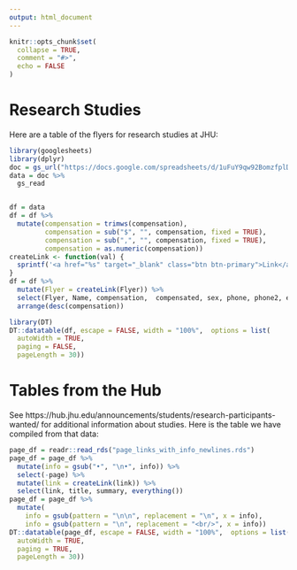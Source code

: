 ```yaml
---
output: html_document
---
```


<!-- README.md is generated from README.Rmd. Please edit that file -->

```r
knitr::opts_chunk$set(
  collapse = TRUE,
  comment = "#>",
  echo = FALSE
)
```

# Research Studies

Here are a table of the flyers for research studies at JHU:

```r
library(googlesheets)
library(dplyr)
doc = gs_url("https://docs.google.com/spreadsheets/d/1uFuY9qw92BomzfplDDsh9stnEh1Zc-3AyRvuXZJd0VU/edit#gid=0") 
data = doc %>% 
  gs_read


df = data
df = df %>% 
  mutate(compensation = trimws(compensation),
         compensation = sub("$", "", compensation, fixed = TRUE),
         compensation = sub(",", "", compensation, fixed = TRUE),
         compensation = as.numeric(compensation))
createLink <- function(val) {
  sprintf('<a href="%s" target="_blank" class="btn btn-primary">Link</a>',val)
}
df = df %>% 
  mutate(Flyer = createLink(Flyer)) %>% 
  select(Flyer, Name, compensation,  compensated, sex, phone, phone2, email, email2,  everything()) %>% 
  arrange(desc(compensation)) 

```


```r

library(DT)
DT::datatable(df, escape = FALSE, width = "100%",  options = list(
  autoWidth = TRUE,
  paging = FALSE,
  pageLength = 30))
```

# Tables from the Hub

See https://hub.jhu.edu/announcements/students/research-participants-wanted/ for additional information about studies.  Here is the table we have compiled from that data:

```r
page_df = readr::read_rds("page_links_with_info_newlines.rds")
page_df = page_df %>%
  mutate(info = gsub("•", "\n•", info)) %>% 
  select(-page) %>% 
  mutate(link = createLink(link)) %>% 
  select(link, title, summary, everything())
page_df = page_df %>% 
  mutate(
    info = gsub(pattern = "\n\n", replacement = "\n", x = info),
    info = gsub(pattern = "\n", replacement = "<br/>", x = info))
DT::datatable(page_df, escape = FALSE, width = "100%",  options = list(
  autoWidth = TRUE,
  paging = TRUE,
  pageLength = 30))
```
